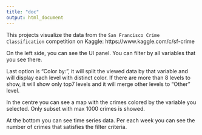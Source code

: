 ```yaml
---
title: "doc"
output: html_document
---
```


This projects visualize the data from the `San Francisco Crime Classification` competition on Kaggle:
https://www.kaggle.com/c/sf-crime

On the left side, you can see the UI panel. You can filter by all variables that you see there.

Last option is "Color by:", it will split the viewed data by that variable and will display
each level with distinct color. If there are more than 8 levels to show, it will show only top7 levels
and it will merge other levels to "Other" level.

In the centre you can see a map with the crimes colored by the variable you selected. Only subset
with max 1000 crimes is showed.

At the bottom you can see time series data. Per each week you can see the number of crimes that satisfies
the filter criteria.